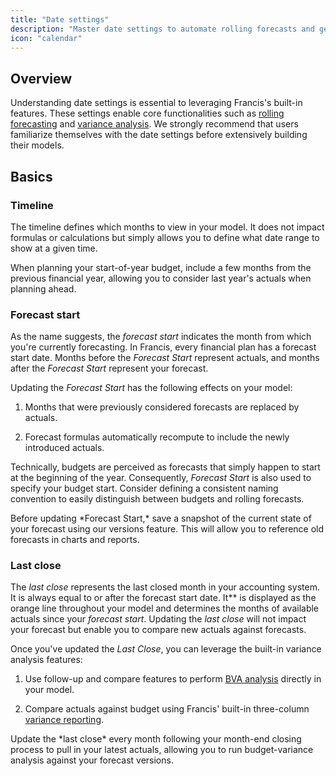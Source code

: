 ```yaml
---
title: "Date settings"
description: "Master date settings to automate rolling forecasts and get the most out of Francis."
icon: "calendar"
---
```


## Overview

Understanding date settings is essential to leveraging Francis's built-in features. These settings enable core functionalities such as [rolling forecasting](/documentaion/version-control/version-control) and [variance analysis](/documentation/variance-analysis/three-column-report). We strongly recommend that users familiarize themselves with the date settings before extensively building their models.

## Basics

### Timeline

The timeline defines which months to view in your model. It does not impact formulas or calculations but simply allows you to define what date range to show at a given time.

<Tip>
  When planning your start-of-year budget, include a few months from the previous financial year, allowing you to consider last year's actuals when planning ahead.
</Tip>

### Forecast start

As the name suggests, the *forecast start* indicates the month from which you're currently forecasting. In Francis, every financial plan has a forecast start date. Months before the *Forecast Start* represent actuals, and months after the *Forecast Start* represent your forecast.

Updating the *Forecast Start* has the following effects on your model:

1. Months that were previously considered forecasts are replaced by actuals.

2. Forecast formulas automatically recompute to include the newly introduced actuals.

Technically, budgets are perceived as forecasts that simply happen to start at the beginning of the year. Consequently, *Forecast Start* is also used to specify your budget start. Consider defining a consistent naming convention to easily distinguish between budgets and rolling forecasts.

<Tip>
  Before updating *Forecast Start,* save a snapshot of the current state of your forecast using our versions feature. This will allow you to reference old forecasts in charts and reports.
</Tip>

### Last close

The *last close* represents the last closed month in your accounting system. It is always equal to or after the forecast start date. It\*\* is displayed as the orange line throughout your model and determines the months of available actuals since your *forecast start*. Updating the *last close* will not impact your forecast but enable you to compare new actuals against forecasts.

Once you've updated the *Last Close*, you can leverage the built-in variance analysis features:&#x20;

1. Use follow-up and compare features to perform [BVA analysis](/documentation/variance-analysis/month-by-month) directly in your model.

2. Compare actuals against budget using Francis' built-in three-column [variance reporting](/documentation/variance-analysis/three-column-report).

<Tip>
  Update the *last close* every month following your month-end closing process to pull in your latest actuals, allowing you to run budget-variance analysis against your forecast versions.
</Tip>